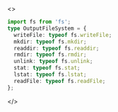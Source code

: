 <>

```ts
import fs from 'fs';
type OutputFileSystem = {
  writeFile: typeof fs.writeFile;
  mkdir: typeof fs.mkdir;
  readdir: typeof fs.readdir;
  rmdir: typeof fs.rmdir;
  unlink: typeof fs.unlink;
  stat: typeof fs.stat;
  lstat: typeof fs.lstat;
  readFile: typeof fs.readFile;
};
```

</>
